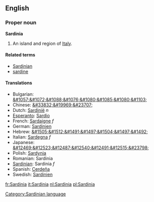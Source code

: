 ==English==
===Proper noun===
'''Sardinia'''

#An island and region of [[Italy]].

====Related terms====
*[[Sardinian]]
*[[sardine]]

====Translations====
*Bulgarian: [[&#1057;&#1072;&#1088;&#1076;&#1080;&#1085;&#1080;&#1103;]]
*Chinese: [[&#33832;&#19969;&#23707;]]
*Dutch: [[Sardinië]] ''n''
*[[Esperanto]]: [[Sardio]]
*French: [[Sardaigne]] ''f''
*German: [[Sardinien]]
*Hebrew: [[&#1505;&#1512;&#1491;&#1497;&#1504;&#1497;&#1492;]]
*Italian: [[Sardegna]] ''f''
*Japanese: [[&#12469;&#12523;&#12487;&#12540;&#12491;&#12515;&#23798;]]
*Polish: [[Sardynia]]
*Romanian: Sardinia
*[[Sardinian]]: Sardinia ''f''
*Spanish: [[Cerdeña]]
*Swedish: [[Sardinien]]
[[Category:Sardinian language]]

[[fr:Sardinia]]
[[it:Sardinia]]
[[nl:Sardinia]]
[[pl:Sardinia]]